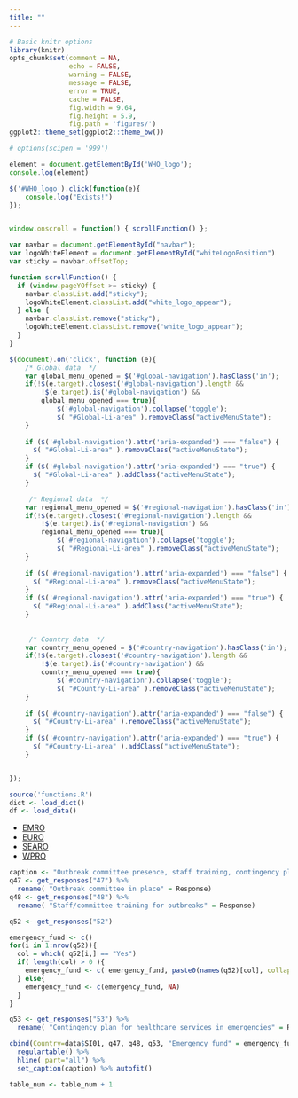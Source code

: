 ```yaml
---
title: ""
---
```


```r
# Basic knitr options
library(knitr)
opts_chunk$set(comment = NA, 
               echo = FALSE,
               warning = FALSE, 
               message = FALSE, 
               error = TRUE, 
               cache = FALSE,
               fig.width = 9.64,
               fig.height = 5.9,
               fig.path = 'figures/')
ggplot2::theme_set(ggplot2::theme_bw())

# options(scipen = '999')
```

```js
element = document.getElementById('WHO_logo');
console.log(element)

$('#WHO_logo').click(function(e){
    console.log("Exists!")
});


window.onscroll = function() { scrollFunction() };

var navbar = document.getElementById("navbar");
var logoWhiteElement = document.getElementById("whiteLogoPosition")
var sticky = navbar.offsetTop;

function scrollFunction() {
  if (window.pageYOffset >= sticky) {
    navbar.classList.add("sticky");
    logoWhiteElement.classList.add("white_logo_appear");
  } else {
    navbar.classList.remove("sticky");
    logoWhiteElement.classList.remove("white_logo_appear");
  }
}

$(document).on('click', function (e){
    /* Global data  */
    var global_menu_opened = $('#global-navigation').hasClass('in');
    if(!$(e.target).closest('#global-navigation').length &&
        !$(e.target).is('#global-navigation') &&
        global_menu_opened === true){
            $('#global-navigation').collapse('toggle');
            $( "#Global-Li-area" ).removeClass("activeMenuState");
    }
    
    if ($('#global-navigation').attr('aria-expanded') === "false") {
      $( "#Global-Li-area" ).removeClass("activeMenuState");
    }
    if ($('#global-navigation').attr('aria-expanded') === "true") {
      $( "#Global-Li-area" ).addClass("activeMenuState");
    }

     /* Regional data  */
    var regional_menu_opened = $('#regional-navigation').hasClass('in');
    if(!$(e.target).closest('#regional-navigation').length &&
        !$(e.target).is('#regional-navigation') &&
        regional_menu_opened === true){
            $('#regional-navigation').collapse('toggle');
            $( "#Regional-Li-area" ).removeClass("activeMenuState");
    }
    
    if ($('#regional-navigation').attr('aria-expanded') === "false") {
      $( "#Regional-Li-area" ).removeClass("activeMenuState");
    }
    if ($('#regional-navigation').attr('aria-expanded') === "true") {
      $( "#Regional-Li-area" ).addClass("activeMenuState");
    }
     
     
     /* Country data  */
    var country_menu_opened = $('#country-navigation').hasClass('in');
    if(!$(e.target).closest('#country-navigation').length &&
        !$(e.target).is('#country-navigation') &&
        country_menu_opened === true){
            $('#country-navigation').collapse('toggle');
            $( "#Country-Li-area" ).removeClass("activeMenuState");
    }
    
    if ($('#country-navigation').attr('aria-expanded') === "false") {
      $( "#Country-Li-area" ).removeClass("activeMenuState");
    }
    if ($('#country-navigation').attr('aria-expanded') === "true") {
      $( "#Country-Li-area" ).addClass("activeMenuState");
    }


});

```

```r
source('functions.R')
dict <- load_dict()
df <- load_data()
```

<ul class="custom_tabbar">
  <li class="custom_tabbar__list-active"><a href="index.html">EMRO</a></li>
  <li><a href="index.html">EURO</a></li>
  <li><a href="index.html">SEARO</a></li>
  <li><a href="index.html">WPRO</a></li>
</ul>

```r

caption <- "Outbreak committee presence, staff training, contingency plan and emergency funding (ref Q47, 48, 52, 53)"
q47 <- get_responses("47") %>%
  rename( "Outbreak committee in place" = Response)
q48 <- get_responses("48") %>%
  rename( "Staff/committee training for outbreaks" = Response)

q52 <- get_responses("52")

emergency_fund <- c()
for(i in 1:nrow(q52)){
  col = which( q52[i,] == "Yes")
  if( length(col) > 0 ){
    emergency_fund <- c( emergency_fund, paste0(names(q52)[col], collapse="\n"))
  } else{
    emergency_fund <- c(emergency_fund, NA)
  }
}

q53 <- get_responses("53") %>%
  rename( "Contingency plan for healthcare services in emergencies" = Response)

cbind(Country=data$SI01, q47, q48, q53, "Emergency fund" = emergency_fund) %>%
  regulartable() %>%
  hline( part="all") %>% 
  set_caption(caption) %>% autofit()

table_num <- table_num + 1


```
